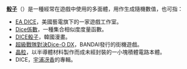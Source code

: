 {{wiktionary|dice}}
'''[[骰子|骰子]]'''（{{lang-en|Dice}}）是一種經常在遊戲中使用的多面體，用作生成隨機數值，也可指：
* [[EA_DICE|EA DICE]]，美國藝電旗下的一家遊戲工作室。
* [[Dice係數|Dice係數]]，一種集合相似度度量函數。
* [[DICE骰子|DICE骰子]]，韓國漫畫。
* [[超級戰隊對決Dice-O_DX|超級戰隊對決Dice-O DX]]，BANDAI發行的街機遊戲。
* [[晶粒|晶粒]]，以半導體材料製作而成未經封裝的一小塊積體電路本體。
* DICE，[[宇浦冴香|宇浦冴香]]的專輯。

{{disambig|Cat=非中文名稱消歧義|D}}